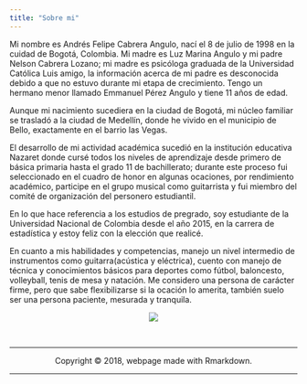 ```yaml
---
title: "Sobre mi"
---
```




Mi nombre es Andrés Felipe Cabrera Angulo, nací el 8 de julio de 1998 en la cuidad de Bogotá, Colombia.
Mi madre es Luz Marina Angulo y mi padre  Nelson Cabrera Lozano; mi madre es psicóloga graduada de la Universidad Católica Luis amigo, la información acerca de mi padre es desconocida debido a que no estuvo durante mi etapa de crecimiento. Tengo un hermano menor llamado Emmanuel Pérez Angulo y tiene 11 años de edad.

Aunque mi nacimiento sucediera en la ciudad de Bogotá, mi núcleo familiar se trasladó a la ciudad de Medellín, donde he vivido en el municipio de Bello, exactamente en el barrio las Vegas.

El desarrollo de mi actividad académica sucedió en la institución educativa Nazaret donde cursé todos los niveles de aprendizaje desde primero de básica primaria hasta el grado 11 de bachillerato; durante este proceso fui seleccionado en el cuadro de honor en algunas ocaciones, por rendimiento académico, participe en el grupo musical como guitarrista  y fui miembro del comité de organización del personero estudiantil.

En lo que hace referencia  a los estudios de pregrado,  soy  estudiante de la Universidad Nacional de Colombia desde el año 2015, en la carrera de estadística y estoy feliz con la elección que realicé.

En cuanto a mis habilidades y competencias, manejo un nivel  intermedio de instrumentos como guitarra(acústica y eléctrica), cuento con manejo de técnica y conocimientos básicos para deportes como fútbol, baloncesto, volleyball, tenis de mesa y natación. Me considero una persona de carácter firme, pero que sabe flexibilizarse si la ocación lo amerita, también suelo ser una persona  paciente, mesurada  y tranquila. 

<center>
<div style="width:200px; height=200px">
![](C:\Users\ANDRES FELIPE\Pictures\foto personal.jpeg)
</div>
</center>



<br>
<hr>
<p><center>Copyright &copy; 2018, webpage made with Rmarkdown.</center></p>
<hr>
